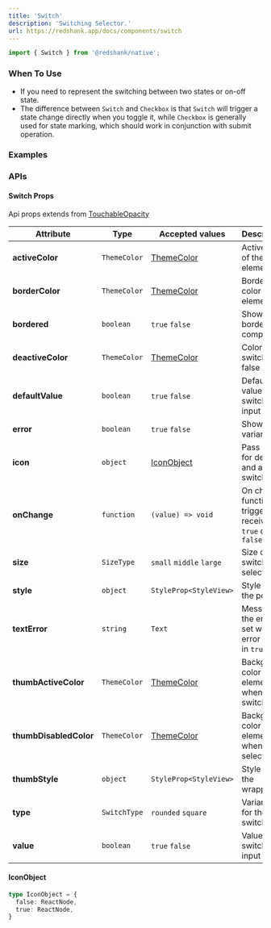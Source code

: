 ```yaml
---
title: 'Switch'
description: 'Switching Selector.'
url: https://redshank.app/docs/components/switch
---
```


```jsx
import { Switch } from '@redshank/native';
```

### When To Use
* If you need to represent the switching between two states or on-off state.
* The difference between `Switch` and `Checkbox` is that `Switch` will trigger a state change directly when you toggle it, while `Checkbox` is generally used for state marking, which should work in conjunction with submit operation.

<Spacer y={2} />

### Examples

<Playground
  id="default"
  title="Default"
  description="Default switch element."
  code={$switch.defaultCode}
/>

<Spacer y={2} />

<Playground
  id="sizes"
  title="Sizes"
  description="Sizes switch element."
  code={$switch.sizes}
/>

<Spacer y={2} />

<Playground
  id="bordered"
  title="Bordered"
  description="Bordered switch element."
  code={$switch.bordered}
/>

<Spacer y={2} />

<Playground
  id="with-icon"
  title="With Icon"
  description="With icon switch element."
  code={$switch.withIcon}
/>

<Spacer y={2} />

<Playground
  id="variants"
  title="Variants"
  description="With variant switch element."
  code={$switch.variants}
/>

<Spacer y={2} />

<Playground
  id="error-variant"
  title="Error Variant"
  description="With error switch element."
  code={$switch.errorVariant}
/>

<Spacer y={2} />

### APIs

<Spacer y={2} />

#### Switch Props
Api props extends from [TouchableOpacity](https://reactnative.dev/docs/touchableopacity)

| Attribute              | Type         | Accepted values                   | Description                                           | Default      |
|------------------------|--------------|-----------------------------------|-------------------------------------------------------|--------------|
| **activeColor**        | `ThemeColor` | [ThemeColor](/docs/default-theme) | Active color of the element                           | `inputColor` |
| **borderColor**        | `ThemeColor` | [ThemeColor](/docs/default-theme) | Border color of the element                           | `primary`    |
| **bordered**           | `boolean`    | `true` `false`                    | Show or not borderColor component                     | `false`      |
| **deactiveColor**      | `ThemeColor` | [ThemeColor](/docs/default-theme) | Color when switch is false                            | `inputColor` |
| **defaultValue**       | `boolean`    | `true` `false`                    | Default value of the switch input                     | -            |
| **error**              | `boolean`    | `true` `false`                    | Show error variant                                    | -            |
| **icon**               | `object`     | [IconObject](#iconobject)         | Pass icon for deactive and active switch              | -            |
| **onChange**           | `function`   | `(value) => void`                 | On change function trigger received `true` or `false` | -            |
| **size**               | `SizeType`   | `small` `middle` `large`          | Size of the switch selector                           | `middle`     |
| **style**              | `object`     | `StyleProp<StyleView>`            | Style for the point                                   | -            |
| **textError**          | `string`     | `Text`                            | Message of the error, set with error prop in `true`   | -            |
| **thumbActiveColor**   | `ThemeColor` | [ThemeColor](/docs/default-theme) | Background color of the element when is switchable    | `primary`    |
| **thumbDisabledColor** | `ThemeColor` | [ThemeColor](/docs/default-theme) | Background color of the element when is not selected  | `border`     |
| **thumbStyle**         | `object`     | `StyleProp<StyleView>`            | Style for the wrapper                                 | -            |
| **type**               | `SwitchType` | `rounded` `square`                | Variant type for the switch                           | `rounded`    |
| **value**              | `boolean`    | `true` `false`                    | Value of the switch input                             | -            |

<Spacer y={2} />

#### IconObject

```ts
type IconObject = {
  false: ReactNode,
  true: ReactNode,
}
```
